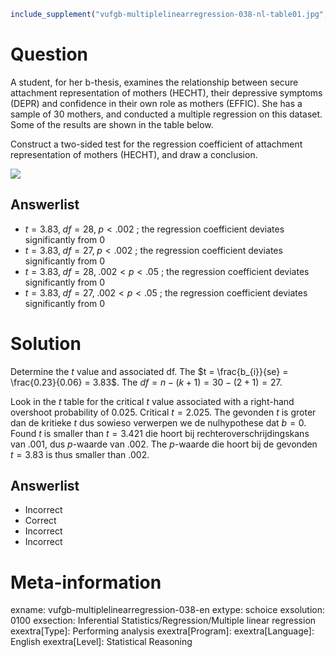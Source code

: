 ```r
include_supplement("vufgb-multiplelinearregression-038-nl-table01.jpg", recursive = TRUE)
```

Question
========

A student, for her b-thesis, examines the relationship between secure attachment representation of mothers (HECHT), their depressive symptoms (DEPR) and confidence in their own role as mothers (EFFIC). She has a sample of 30 mothers, and conducted a multiple regression on this dataset. Some of the results are shown in the table below.

Construct a two-sided test for the regression coefficient of attachment representation of mothers (HECHT), and draw a conclusion.

![](vufgb-multiplelinearregression-038-nl-table01.jpg)
  
Answerlist
----------
* $t = 3.83, \; df = 28, \; p<.002$ ; the regression coefficient deviates significantly from 0
* $t = 3.83, \; df = 27, \; p<.002$ ; the regression coefficient deviates significantly from 0
* $t = 3.83, \; df = 28, \; .002<p<.05$ ; the regression coefficient deviates significantly from 0
* $t = 3.83, \; df = 27, \; .002<p<.05$ ; the regression coefficient deviates significantly from 0

Solution
========

Determine the *t* value and associated df. The $t = \frac{b_{i}}{se} = \frac{0.23}{0.06} = 3.83$. The $df = n-(k+1) = 30-(2+1) = 27$.

Look in the *t* table for the critical *t* value associated with a right-hand overshoot probability of 0.025. Critical $t = 2.025$. The gevonden *t* is groter dan de kritieke *t* dus sowieso verwerpen we de nulhypothese dat $b = 0$. Found *t* is smaller than $t = 3.421$ die hoort bij rechteroverschrijdingskans van .001, dus *p*-waarde van .002. The *p*-waarde die hoort bij de gevonden $t = 3.83$ is thus smaller than .002.

Answerlist
----------
* Incorrect
* Correct
* Incorrect
* Incorrect

Meta-information
================
exname: vufgb-multiplelinearregression-038-en
extype: schoice
exsolution: 0100
exsection: Inferential Statistics/Regression/Multiple linear regression
exextra[Type]: Performing analysis
exextra[Program]: 
exextra[Language]: English
exextra[Level]: Statistical Reasoning
